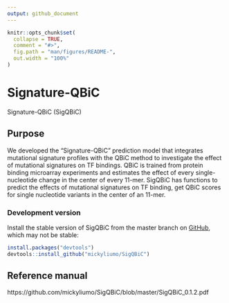 ```yaml
---
output: github_document
---
```


<!-- README.md is generated from README.Rmd. Please edit that file -->

```r
knitr::opts_chunk$set(
  collapse = TRUE,
  comment = "#>",
  fig.path = "man/figures/README-",
  out.width = "100%"
)
```
# Signature-QBiC


Signature-QBiC (SigQBiC)

## Purpose

We developed the "Signature-QBiC" prediction model that integrates mutational signature profiles with the QBiC method to investigate the effect of mutational signatures on TF bindings. QBiC is trained from protein binding microarray experiments and estimates the effect of every single-nucleotide change in the center of every 11-mer. SigQBiC has functions to predict the effects of mutational signatures on TF binding, get QBiC scores for single nucleotide variants in the center of an 11-mer.

### Development version

Install the stable version of SigQBiC from the master branch on [GitHub](https://github.com/), which may not be stable:

``` r
install.packages("devtools")
devtools::install_github("mickyliumo/SigQBiC")
```


## Reference manual

https://github.com/mickyliumo/SigQBiC/blob/master/SigQBiC_0.1.2.pdf

